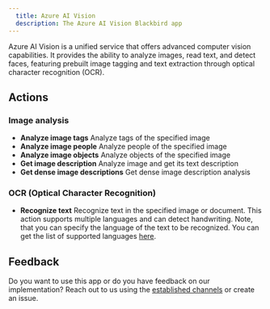 ```yaml
---
  title: Azure AI Vision
  description: The Azure AI Vision Blackbird app
---
```


<LinkCard title="View on Github" target="_blank" href="https://github.com/bb-io/MicrosoftImageAnalysis" icon="github" />

Azure AI Vision is a unified service that offers advanced computer vision capabilities. It provides the ability to analyze images, read text, and detect faces, featuring prebuilt image tagging and text extraction through optical character recognition (OCR).

## Actions

### Image analysis

- **Analyze image tags** Analyze tags of the specified image
- **Analyze image people** Analyze people of the specified image
- **Analyze image objects** Analyze objects of the specified image
- **Get image description** Analyze image and get its text description
- **Get dense image descriptions** Get dense image description analysis

### OCR (Optical Character Recognition)

- **Recognize text** Recognize text in the specified image or document. This action supports multiple languages and can detect handwriting. Note, that you can specify the language of the text to be recognized. You can get the list of supported languages [here](https://learn.microsoft.com/en-us/azure/ai-services/computer-vision/language-support#optical-character-recognition-ocr).

## Feedback

Do you want to use this app or do you have feedback on our implementation? Reach out to us using the [established channels](https://www.blackbird.io/) or create an issue.

